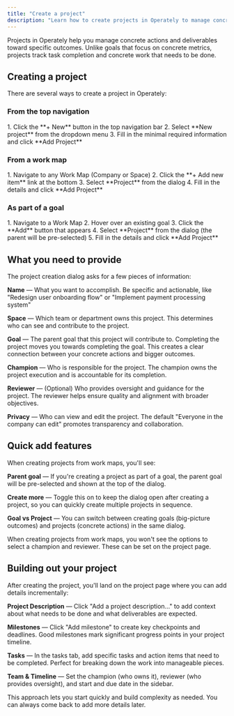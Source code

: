 ```yaml
---
title: "Create a project"
description: "Learn how to create projects in Operately to manage concrete actions and deliverables."
---
```



<ImageEnhancer />

Projects in Operately help you manage concrete actions and deliverables toward specific outcomes. Unlike goals that focus on concrete metrics, projects track task completion and concrete work that needs to be done.

## Creating a project

There are several ways to create a project in Operately:

### From the top navigation

<Steps>
1. Click the **+ New** button in the top navigation bar 
2. Select **New project** from the dropdown menu 
3. Fill in the minimal required information and click **Add Project**
</Steps>

### From a work map

<Steps>
1. Navigate to any Work Map (Company or Space) 
2. Click the **+ Add new item** link at the bottom 
3. Select **Project** from the dialog 
4. Fill in the details and click **Add Project**
</Steps>

### As part of a goal

<Steps>
1. Navigate to a Work Map 
2. Hover over an existing goal
3. Click the **Add** button that appears 
4. Select **Project** from the dialog (the parent will be pre-selected) 
5. Fill in the details and click **Add Project**
</Steps>

## What you need to provide

The project creation dialog asks for a few pieces of information:

**Name** — What you want to accomplish. Be specific and actionable, like "Redesign user onboarding flow" or "Implement payment processing system"

**Space** — Which team or department owns this project. This determines who can see and contribute to the project.

**Goal** — The parent goal that this project will contribute to. Completing the project moves you towards completing the goal. This creates a clear connection between your concrete actions and bigger outcomes.

**Champion** — Who is responsible for the project. The champion owns the project execution and is accountable for its completion.

**Reviewer** — (Optional) Who provides oversight and guidance for the project. The reviewer helps ensure quality and alignment with broader objectives.

**Privacy** — Who can view and edit the project. The default "Everyone in the company can edit" promotes transparency and collaboration.

## Quick add features

When creating projects from work maps, you'll see:

**Parent goal** — If you're creating a project as part of a goal, the parent goal will be pre-selected and shown at the top of the dialog.

**Create more** — Toggle this on to keep the dialog open after creating a project, so you can quickly create multiple projects in sequence.

**Goal vs Project** — You can switch between creating goals (big-picture outcomes) and projects (concrete actions) in the same dialog.

When creating projects from work maps, you won't see the options to select a champion and reviewer. These can be set on the project page.

## Building out your project

After creating the project, you'll land on the project page where you can add details incrementally:

**Project Description** — Click "Add a project description..." to add context about what needs to be done and what deliverables are expected.

**Milestones** — Click "Add milestone" to create key checkpoints and deadlines. Good milestones mark significant progress points in your project timeline.

**Tasks** — In the tasks tab, add specific tasks and action items that need to be completed. Perfect for breaking down the work into manageable pieces.

**Team & Timeline** — Set the champion (who owns it), reviewer (who provides oversight), and start and due date in the sidebar.

This approach lets you start quickly and build complexity as needed. You can always come back to add more details later.
